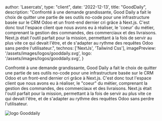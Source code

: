 
  author: 'Lasercats',
  type: "client",
  date: '2022-12-13',
  title: "GoodDaily",
  description:
    "Confronté à une demande grandissante, Good Daily a fait le choix de quitter une partie de ses outils no-code pour une infrastructure basée sur le CRM Odoo et un front-end dernier cri grâce à Next.js. C'est donc tout l'espace client que nous avons eu à réaliser, le 'coeur' du métier, comprenant la gestion des commandes, des commerciaux et des livraisons. Next.js était l'outil parfait pour la mission, permettant à la fois de servir au plus vite ce qui devait l'être, et de s'adapter au rythme des requêtes Odoo sans perdre l'utilisateur.",
  technos: ['NextJs', 'Tailwind Css'],
  imagePreview: '/assets/images/logos/gooddaily.svg',
  logo: '/assets/images/logos/gooddaily.svg',
}


Confronté à une demande grandissante, Good Daily a fait le choix de quitter une partie de ses outils no-code pour une infrastructure basée sur le CRM Odoo et un front-end dernier cri grâce à Next.js. C'est donc tout l'espace client que nous avons eu à réaliser, le "coeur" du métier, comprenant la gestion des commandes, des commerciaux et des livraisons. Next.js était l'outil parfait pour la mission, permettant à la fois de servir au plus vite ce qui devait l'être, et de s'adapter au rythme des requêtes Odoo sans perdre l'utilisateur.

<img src="/assets/images/jpg/gooddaily.jpg" width={1200} height={800} alt="logo Gooddaily" title="logo Gooddaily"/>
